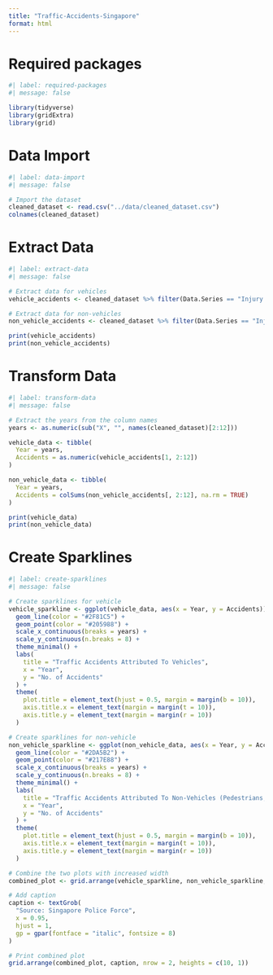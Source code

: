 ```yaml
---
title: "Traffic-Accidents-Singapore"
format: html
---
```


# Required packages

```r
#| label: required-packages
#| message: false

library(tidyverse)
library(gridExtra)
library(grid)
```

# Data Import

```r
#| label: data-import
#| message: false

# Import the dataset
cleaned_dataset <- read.csv("../data/cleaned_dataset.csv")
colnames(cleaned_dataset)
```
# Extract Data

```r
#| label: extract-data
#| message: false

# Extract data for vehicles
vehicle_accidents <- cleaned_dataset %>% filter(Data.Series == "Injury Accidents Attributed To Vehicles")

# Extract data for non-vehicles
non_vehicle_accidents <- cleaned_dataset %>% filter(Data.Series == "Injury Accidents Attributed To Non-Vehicles (Pedestrians, Cyclists, PMD)")

print(vehicle_accidents)
print(non_vehicle_accidents)
```

# Transform Data

```r
#| label: transform-data
#| message: false

# Extract the years from the column names
years <- as.numeric(sub("X", "", names(cleaned_dataset)[2:12]))

vehicle_data <- tibble(
  Year = years,
  Accidents = as.numeric(vehicle_accidents[1, 2:12])
)

non_vehicle_data <- tibble(
  Year = years,
  Accidents = colSums(non_vehicle_accidents[, 2:12], na.rm = TRUE)
)

print(vehicle_data)
print(non_vehicle_data)
```

# Create Sparklines

```r
#| label: create-sparklines
#| message: false

# Create sparklines for vehicle
vehicle_sparkline <- ggplot(vehicle_data, aes(x = Year, y = Accidents)) +
  geom_line(color = "#2F81C5") +
  geom_point(color = "#205988") +
  scale_x_continuous(breaks = years) +
  scale_y_continuous(n.breaks = 8) +
  theme_minimal() +
  labs(
    title = "Traffic Accidents Attributed To Vehicles", 
    x = "Year", 
    y = "No. of Accidents"
  ) +
  theme(
    plot.title = element_text(hjust = 0.5, margin = margin(b = 10)), 
    axis.title.x = element_text(margin = margin(t = 10)),
    axis.title.y = element_text(margin = margin(r = 10))
  )

# Create sparklines for non-vehicle
non_vehicle_sparkline <- ggplot(non_vehicle_data, aes(x = Year, y = Accidents)) +
  geom_line(color = "#2DA5B2") +
  geom_point(color = "#217E88") +
  scale_x_continuous(breaks = years) +
  scale_y_continuous(n.breaks = 8) +
  theme_minimal() +
  labs(
    title = "Traffic Accidents Attributed To Non-Vehicles (Pedestrians, Cyclists, PMD)", 
    x = "Year", 
    y = "No. of Accidents"
  ) +
  theme(
    plot.title = element_text(hjust = 0.5, margin = margin(b = 10)), 
    axis.title.x = element_text(margin = margin(t = 10)),
    axis.title.y = element_text(margin = margin(r = 10))
  )

# Combine the two plots with increased width
combined_plot <- grid.arrange(vehicle_sparkline, non_vehicle_sparkline, ncol = 1)

# Add caption
caption <- textGrob(
  "Source: Singapore Police Force", 
  x = 0.95, 
  hjust = 1, 
  gp = gpar(fontface = "italic", fontsize = 8)
)

# Print combined plot
grid.arrange(combined_plot, caption, nrow = 2, heights = c(10, 1))
```


